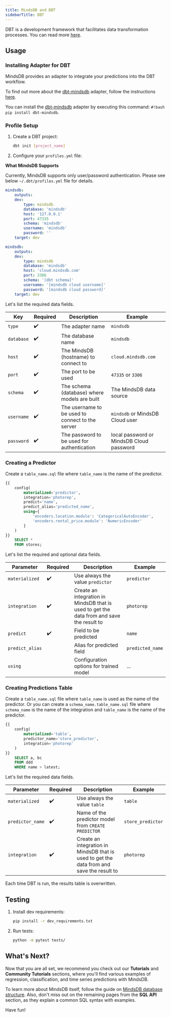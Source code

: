 ```yaml
---
title: MindsDB and DBT
sidebarTitle: DBT
---
```


DBT is a development framework that facilitates data transformation processes.
You can read more [here](https://www.getdbt.com/).

## Usage

### Installing Adapter for DBT

MindsDB provides an adapter to integrate your predictions into the DBT workflow.

To find out more about the [dbt-mindsdb](https://github.com/mindsdb/dbt-mindsdb)
adapter, follow the instructions
[here](https://github.com/mindsdb/dbt-mindsdb/blob/main/README.md).

You can install the [dbt-mindsdb](https://github.com/mindsdb/dbt-mindsdb)
adapter by executing this command: `#!bash pip install dbt-mindsdb`.

### Profile Setup

1. Create a DBT project:

   ```bash
   dbt init [project_name]
   ```

2. Configure your `profiles.yml` file:

<Tip>

**What MindsDB Supports**

Currently, MindsDB supports only user/password
authentication. Please see below `~/.dbt/profiles.yml` file for details.

</Tip>

<AccordionGroup>

<Accordion title="Self-Hosted Local Deployment">

```yaml
mindsdb:
    outputs:
    dev:
        type: mindsdb
        database: 'mindsdb'
        host: '127.0.0.1'
        port: 47335
        schema: 'mindsdb'
        username: 'mindsdb'
        password: ''
    target: dev
```

</Accordion>

<Accordion title="MindsDB Cloud">

```yaml
mindsdb:
    outputs:
    dev:
        type: mindsdb
        database: 'mindsdb'
        host: 'cloud.mindsdb.com'
        port: 3306
        schema: '[dbt schema]'
        username: '[mindsdb cloud username]'
        password: '[mindsdb cloud password]'
    target: dev
```

</Accordion>

</AccordionGroup>

Let's list the required data fields.

| Key        | Required | Description                                      | Example                                  |
| ---------- | -------- | ------------------------------------------------ | ---------------------------------------- |
| `type`     | ✔️       | The adapter name                                 | `mindsdb`                                |
| `database` | ✔️       | The database name                                | `mindsdb`                                |
| `host`     | ✔️       | The MindsDB (hostname) to connect to             | `cloud.mindsdb.com`                      |
| `port`     | ✔️       | The port to be used                              | `47335` or `3306`                        |
| `schema`   | ✔️       | The schema (database) where models are built     | The MindsDB data source                  |
| `username` | ✔️       | The username to be used to connect to the server | `mindsdb` or MindsDB Cloud user          |
| `password` | ✔️       | The password to be used for authentication       | local password or MindsDB Cloud password |

### Creating a Predictor

Create a `table_name.sql` file where `table_name` is the name of the predictor.

```sql
{{
    config(
        materialized='predictor',
        integration='photorep',
        predict='name',
        predict_alias='predicted_name',
        using={
            'encoders.location.module': 'CategoricalAutoEncoder',
            'encoders.rental_price.module': 'NumericEncoder'
        }
    )
}}
    SELECT *
    FROM stores;
```

Let's list the required and optional data fields.

| Parameter       | Required | Description                                                                               | Example          |
| --------------- | -------- | ----------------------------------------------------------------------------------------- | ---------------- |
| `materialized`  | ✔️       | Use always the value `predictor`                                                          | `predictor`      |
| `integration`   | ✔️       | Create an integration in MindsDB that is used to get the data from and save the result to | `photorep`       |
| `predict`       | ✔️       | Field to be predicted                                                                     | `name`           |
| `predict_alias` |          | Alias for predicted field                                                                 | `predicted_name` |
| `using`         |          | Configuration options for trained model                                                   | ...              |

### Creating Predictions Table

Create a `table_name.sql` file where `table_name` is used as the name of the
predictor. Or you can create a `schema_name.table_name.sql` file where
`schema_name` is the name of the integration and `table_name` is the name of the
predictor.

```sql
{{
    config(
        materialized='table',
        predictor_name='store_predictor',
        integration='photorep'
    )
}}
    SELECT a, bc
    FROM ddd
    WHERE name > latest;
```

Let's list the required data fields.

| Parameter        | Required | Description                                                                               | Example           |
| ---------------- | -------- | ----------------------------------------------------------------------------------------- | ----------------- |
| `materialized`   | ✔️       | Use always the value `table`                                                              | `table`           |
| `predictor_name` | ✔️       | Name of the predictor model from `CREATE PREDICTOR`                                       | `store_predictor` |
| `integration`    | ✔️       | Create an integration in MindsDB that is used to get the data from and save the result to | `photorep`        |

<Warning>Each time DBT is run, the results table is overwritten.</Warning>

## Testing

1. Install dev requirements:

   ```bash
   pip install -r dev_requirements.txt
   ```

2. Run tests:

   ```bash
   python -m pytest tests/
   ```

## What's Next?

Now that you are all set, we recommend you check out our **Tutorials** and
**Community Tutorials** sections, where you'll find various examples of
regression, classification, and time series predictions with MindsDB.

To learn more about MindsDB itself, follow the guide on
[MindsDB database structure](/sql/table-structure/). Also, don't miss out on the
remaining pages from the **SQL API** section, as they explain a common SQL
syntax with examples.

Have fun!
